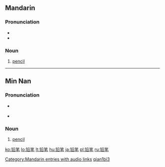 {{zh-forms|[[铅]][[笔]]|[[鉛筆]]}}
==Mandarin==

===Pronunciation===
* {{audio|zh-qiānbǐ.ogg|audio}}
* {{IPA|[ tɕʰiɛn˥˥pi˨˩˦ ]|lang=cmn}}

===Noun===
{{cmn-noun|s|pin=qiānbǐ|pint=qian1bi3|tra=鉛筆|sim=铅笔|rs=钅05}}

# [[pencil]]

[[Category:Mandarin entries with audio links]]
[[Category:zh-cn:Beginning Mandarin|qian1bi3]]

----

==Min Nan==

===Pronunciation===
* {{a|Quanzhou}} {{IPA|[ ɪɛn˨˩pɪt˩˩ ]|lang=nan}}
* {{a|Zhangzhou}} {{IPA|[ ɪɛn˧˧pɪt˩˩ ]|lang=nan}}

===Noun===
{{nan-noun|s|poj=iân-pit|pojt=ian5pit4|tra=鉛筆|sim=铅笔|rs=钅05}}

# [[pencil]]

[[ko:铅笔]]
[[lo:铅笔]]
[[lt:铅笔]]
[[hu:铅笔]]
[[ja:铅笔]]
[[pl:铅笔]]
[[ru:铅笔]]